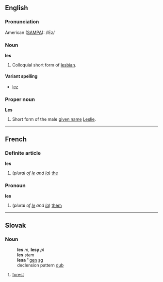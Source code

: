 ==English==
===Pronunciation===
American ([[SAMPA]]): /lEz/

===Noun===
'''les'''

#Colloquial short form of [[lesbian]].

====Variant spelling====
*[[lez]]

===Proper noun===
'''Les'''

#Short form of the male [[given name]] [[Leslie]].

----
==French==
===Definite article===
'''les'''

#(''plural of [[le#French|le]] and [[la#French|la]]'') [[the]]

===Pronoun===
'''les'''

#(''plural of [[le#French|le]] and [[la#French|la]]'') [[them]]

----
==Slovak==
===Noun===
:'''les''' ''m'', '''lesy''' ''pl''
:'''les''' ''stem''
:'''lesa''' ''[[genitive|gen]] [[singular|sg]]
:declension pattern [[Slovak declension pattern dub|dub]]
# [[forest]]